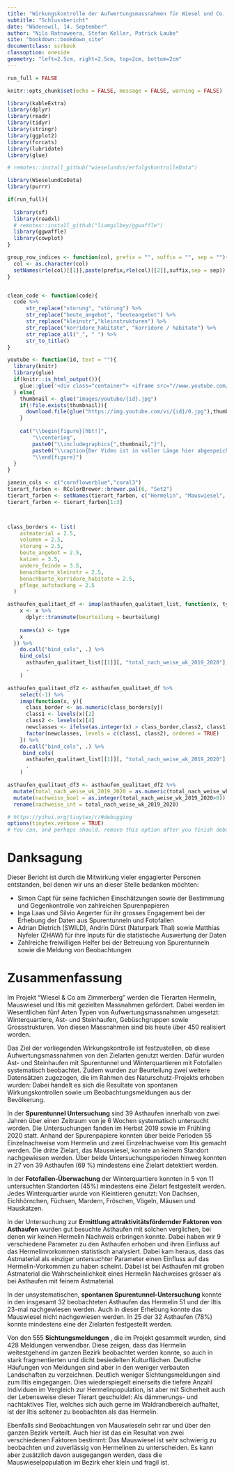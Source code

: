 ```yaml
---
title: "Wirkungskontrolle der Aufwertungsmassnahmen für Wiesel und Co. am Zimmerberg"
subtitle: "Schlussbericht"
date: "Wädenswil, 14. September"
author: "Nils Ratnaweera, Stefan Keller, Patrick Laube"
site: "bookdown::bookdown_site"
documentclass: scrbook
classoption: oneside
geometry: "left=2.5cm, right=2.5cm, top=2cm, bottom=2cm" 
---
```



```r
run_full = FALSE

knitr::opts_chunk$set(echo = FALSE, message = FALSE, warning = FALSE)

library(kableExtra)
library(dplyr)
library(readr)
library(tidyr)
library(stringr)
library(ggplot2)
library(forcats)  
library(lubridate)
library(glue)

# remotes::install_github("wieselundco/erfolgskontrolleData")

library(WieselundCoData)
library(purrr)

if(run_full){
  
  library(sf)
  library(readxl)  
  # remotes::install_github("liamgilbey/ggwaffle")
  library(ggwaffle)
  library(cowplot)
}

group_row_indices <- function(col, prefix = "", suffix = "", sep = ""){
  col <- as.character(col)
  setNames(rle(col)[[1]],paste(prefix,rle(col)[[2]],suffix,sep = sep))
}


clean_code <- function(code){
  code %>%
      str_replace("storung", "störung") %>%
      str_replace("beute_angebot", "beuteangebot") %>%
      str_replace("kleinstr","kleinstrukturen") %>%
      str_replace("korridore_habitate", "korridore / habitate") %>%
      str_replace_all("_", " ") %>%
      str_to_title()
}

youtube <- function(id, text = ""){
  library(knitr)
  library(glue)
  if(knitr::is_html_output()){
    glue::glue('<div class="container"> <iframe src="//www.youtube.com/embed/{id}" frameborder="0" allowfullscreen class="video"></iframe> </div><caption class = "caption">{text}</caption>')
  } else{
    thumbnail <- glue("images/youtube/{id}.jpg")
    if(!file.exists(thumbnail)){
      download.file(glue("https://img.youtube.com/vi/{id}/0.jpg"),thumbnail, mode = 'wb')
    }
    
    cat("\\begin{figure}[hbt!]",
        "\\centering",
        paste0("\\includegraphics{",thumbnail,"}"),
        paste0("\\caption{Der Video ist in voller Länge hier abgespeichert: \\url{https://youtu.be/",id,"}}"),
        "\\end{figure}")
  }
}

janein_cols <- c("cornflowerblue","coral3")
tierart_farben <- RColorBrewer::brewer.pal(6, "Set2")
tierart_farben <- setNames(tierart_farben, c("Hermelin", "Mauswiesel", "Iltis", "Baummarder", "Steinmarder","andere Arten"))
tierart_farben <- tierart_farben[1:3]



class_borders <- list(
    astmaterial = 2.5,
    volumen = 2.5,
    storung = 2.5,
    beute_angebot = 2.5,
    katzen = 3.5,
    andere_feinde = 3.5,
    benachbarte_kleinstr = 2.5,
    benachbarte_korridore_habitate = 2.5,
    pflege_aufstockung = 2.5
  )

asthaufen_qualitaet_df <- imap(asthaufen_qualitaet_list, function(x, type){
    x <- x %>%    
      dplyr::transmute(beurteilung = beurteilung)
    
    names(x) <- type
    x
  }) %>%
    do.call("bind_cols", .) %>%
    bind_cols(
      asthaufen_qualitaet_list[[1]][, "total_nach_weise_wk_2019_2020"],
      .
    )

asthaufen_qualitaet_df2 <- asthaufen_qualitaet_df %>%
    select(-1) %>%
    imap(function(x, y){
      class_border <- as.numeric(class_borders[y])
      class1 <- levels(x)[2]
      class2 <- levels(x)[4]
      newclasses <- ifelse(as.integer(x) > class_border,class2, class1)
      factor(newclasses, levels = c(class1, class2), ordered = TRUE)
    }) %>%
    do.call("bind_cols", .) %>%
     bind_cols(
      asthaufen_qualitaet_list[[1]][, "total_nach_weise_wk_2019_2020"],
      .
    )

asthaufen_qualitaet_df3 <- asthaufen_qualitaet_df2 %>%
  mutate(total_nach_weise_wk_2019_2020 = as.numeric(total_nach_weise_wk_2019_2020)) %>%
  mutate(nachweise_bool = as.integer(total_nach_weise_wk_2019_2020>0)) %>%
  rename(nachweise_int = total_nach_weise_wk_2019_2020)
```


```r
# https://yihui.org/tinytex/r/#debugging
options(tinytex.verbose = TRUE)
# You can, and perhaps should, remove this option after you finish debugging (to silence LaTeX, because you no longer need to read the full log).

```

# Danksagung

Dieser Bericht ist durch die Mitwirkung vieler engagierter Personen entstanden, bei denen wir uns an dieser Stelle bedanken möchten:

- Simon Capt für seine fachlichen Einschätzungen sowie der Bestimmung und Gegenkontrolle von zahlreichen Spurenpapieren
- Inga Laas und Silvio Aegerter für ihr grosses Engagement bei der Erhebung der Daten aus Spurentunneln und Fotofallen 
- Adrian Dietrich (SWILD), Andrin Dürst (Naturpark Thal) sowie Matthias Nyfeler (ZHAW) für ihre Inputs für die statistische Auswertung der Daten
- Zahlreiche freiwilligen Helfer bei der Betreuung von Spurentunneln sowie die Meldung von Beobachtungen





# Zusammenfassung {-}

Im Projekt "Wiesel &amp; Co am Zimmerberg" werden die Tierarten Hermelin, Mauswiesel und Iltis mit gezielten Massnahmen gefördert. Dabei werden im Wesentlichen fünf Arten Typen von Aufwertungsmassnahmen umgesetzt: Winterquartiere, Ast- und Steinhaufen, Gebüschgruppen sowie Grossstrukturen. Von diesen Massnahmen sind bis heute über 450 realisiert worden.

Das Ziel der vorliegenden Wirkungskontrolle ist festzustellen, ob diese Aufwertungsmassnahmen von den Zielarten genutzt werden. Dafür wurden Ast- und Steinhaufen mit Spurentunnel und Winterquartieren mit Fotofallen systematisch beobachtet. Zudem wurden zur Beurteilung zwei weitere Datensätzen zugezogen, die im Rahmen des Naturschutz-Projekts erhoben wurden: Dabei handelt es sich die Resultate von spontanen Wirkungskontrollen sowie um Beobachtungsmeldungen aus der Bevölkerung.

In der **Spurentunnel Untersuchung** sind 39 Asthaufen innerhalb von zwei Jahren über einen Zeitraum von je 6 Wochen systematisch untersucht worden. Die Untersuchungen fanden im Herbst 2019 sowie im Frühling 2020 statt. Anhand der Spurenpapiere konnten über beide Perioden 55 Einzelnachweise vom Hermelin und zwei Einzelnachweise vom Iltis gemacht werden. Die dritte Zielart, das Mauswiesel, konnte an keinem Standort nachgewiesen werden. Über beide Untersuchungsperioden hinweg konnten in 27 von 39 Asthaufen (69 %) mindestens eine Zielart detektiert werden. 

In der **Fotofallen-Überwachung** der Winterquartiere konnten in 5 von 11 untersuchten Standorten (45%) mindestens eine Zielart festgestellt werden. Jedes Winterquartier wurde von Kleintieren genutzt: Von Dachsen, Eichhörnchen, Füchsen, Mardern, Fröschen, Vögeln, Mäusen und Hauskatzen.

In der Untersuchung zur **Ermittlung attraktivitätsfördernder Faktoren von Asthaufen** wurden gut besuchte Asthaufen mit solchen verglichen, bei denen wir keinen Hermelin Nachweis erbringen konnte. Dabei haben wir 9 verschiedene Parameter zu den Asthaufen erhoben und ihren Einfluss auf das Hermelinvorkommen statistisch analysiert. Dabei kam heraus, dass das Astmaterial als einziger untersuchter Parameter einen Einfluss auf das Hermelin-Vorkommen zu haben scheint. Dabei ist bei Asthaufen mit groben Astmaterial die Wahrscheinlichkeit eines Hermelin Nachweises grösser als bei Asthaufen mit feinem Astmaterial. 

In der unsystematischen, **spontanen Spurentunnel-Untersuchung** konnte in den insgesamt 32 beobachteten Asthaufen das Hermelin 51 und der Iltis 23-mal nachgewiesen werden. Auch in dieser Erhebung konnte das Mauswiesel nicht nachgewiesen werden. In 25 der 32 Asthaufen (78%) konnte mindestens eine der Zielarten festgestellt werden.

Von den 555 **Sichtungsmeldungen** , die im Projekt gesammelt wurden, sind 428 Meldungen verwendbar. Diese zeigen, dass das Hermelin weitestgehend im ganzen Bezirk beobachtet werden konnte, so auch in stark fragmentierten und dicht besiedelten Kulturflächen. Deutliche Häufungen von Meldungen sind aber in den weniger verbauten Landschaften zu verzeichnen. Deutlich weniger Sichtungsmeldungen sind zum Iltis eingegangen. Dies wiederspiegelt einerseits die tiefere Anzahl Individuen im Vergleich zur Hermelinpopulation, ist aber mit Sicherheit auch der Lebensweise dieser Tierart geschuldet: Als dämmerungs- und nachtaktives Tier, welches sich auch gerne im Waldrandbereich aufhaltet, ist der Iltis seltener zu beobachten als das Hermelin.

Ebenfalls sind Beobachtungen von Mauswieseln sehr rar und über den ganzen Bezirk verteilt. Auch hier ist das ein Resultat von zwei verschiedenen Faktoren bestimmt: Das Mauswiesel ist sehr schwierig zu beobachten und zuverlässig von Hermelinen zu unterscheiden. Es kann aber zusätzlich davon ausgegangen werden, dass die Mauswieselpopulation im Bezirk eher klein und fragil ist.